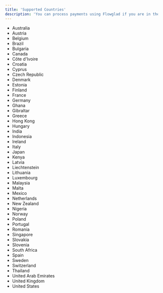 ```yaml
---
title: 'Supported Countries'
description: 'You can process payments using Flowglad if you are in the following countries'
---
```

- Australia
- Austria
- Belgium
- Brazil
- Bulgaria
- Canada
- Côte d'Ivoire
- Croatia
- Cyprus
- Czech Republic
- Denmark
- Estonia
- Finland
- France
- Germany
- Ghana
- Gibraltar
- Greece
- Hong Kong
- Hungary
- India
- Indonesia
- Ireland
- Italy
- Japan
- Kenya
- Latvia
- Liechtenstein
- Lithuania
- Luxembourg
- Malaysia
- Malta
- Mexico
- Netherlands
- New Zealand
- Nigeria
- Norway
- Poland
- Portugal
- Romania
- Singapore
- Slovakia
- Slovenia
- South Africa
- Spain
- Sweden
- Switzerland
- Thailand
- United Arab Emirates
- United Kingdom
- United States